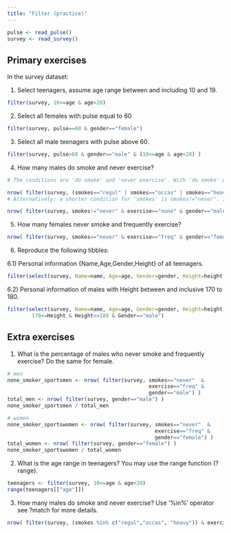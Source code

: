 ```yaml
---
title: "Filter (practice)"
---
```


```r
pulse <- read_pulse() 
survey <- read_survey()
```

## Primary exercises

In the survey dataset: 


1) Select teenagers, assume age range between and including 10 and 19.
  
```r
filter(survey, 10<=age & age<20)
```

2) Select all females with pulse equal to 60

```r
filter(survey, pulse==60 & gender=="female")
```

3) Select all male teenagers with pulse above 60.

```r
filter(survey, pulse>60 & gender=="male" & (10<=age & age<20) )
```

4) How many males do smoke and never exercise?

```r
# The conditions are 'do smoke' and 'never exercise'. With 'do smoke' we have the categories {regul,occas,heavy} therefore 'or' (|) logical connective is in place. For 'never exercise' we have the category 'none'. Since both conditions must be true we will have the 'and' (&) logical connective.

nrow( filter(survey, (smokes=="regul" | smokes=="occas" | smokes=="heavy") & exercise=="none" & gender=="male" ) )
# Alternatively: a shorter condition for 'smokes' is smokes!="never". It means accept all values for 'smokes' as long as it is not equal to "never" and those are exactly {regul,occas,heavy}.

nrow( filter(survey, smokes!="never" & exercise=="none" & gender=="male" ) )
```

5) How many females never smoke and frequently exercise?

```r
nrow( filter(survey, smokes=="never" & exercise=="freq" & gender=="female") )
```

6) Reproduce the following tibbles:

6.1) Personal information {Name,Age,Gender,Height} of all teenagers.

```r
filter(select(survey, Name=name, Age=age, Gender=gender, Height=height ), 10<=Age & Age<20)
```

6.2) Personal information of males with Height between and inclusive 170 to 180.

```r
filter(select(survey, Name=name, Age=age, Gender=gender, Height=height),
        170<=Height & Height<=180 & Gender=="male")


```


## Extra exercises

1) What is the percentage of males who never smoke and frequently exercise? Do the same for female.

```r
# men
none_smoker_sportsmen <- nrow( filter(survey, smokes=="never"  & 
                                              exercise=="freq" & 
                                              gender=="male") )
total_men <- nrow( filter(survey, gender=="male") ) 
none_smoker_sportsmen / total_men

# women
none_smoker_sportswomen <- nrow( filter(survey, smokes=="never"  & 
                                                exercise=="freq" & 
                                                gender=="female") )
total_women <- nrow( filter(survey, gender=="female") ) 
none_smoker_sportswomen / total_women
```

2. What is the age range in teenagers? You may use the range function (?range).

```r
teenagers <- filter(survey, 10<=age & age<20) 
range(teenagers[["age"]])
```

3) How many males do smoke and never exercise? Use '%in%' operator see ?match for more details.

```r
nrow( filter(survey, (smokes %in% c("regul","occas", "heavy")) & exercise=="none" & gender=="male" ) )
```
